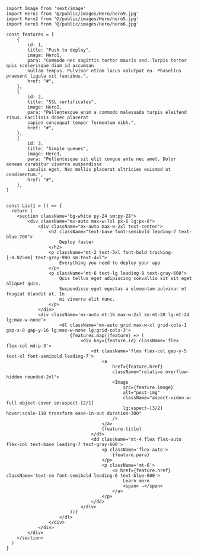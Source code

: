 ```tsx
import Image from 'next/image'
import Hero1 from '@/public/images/Hero/hero9.jpg'
import Hero2 from '@/public/images/Hero/hero5.jpg'
import Hero3 from '@/public/images/Hero/hero6.jpg'

const features = [
    {
        id: 1,
        title: "Push to deploy",
        image: Hero1,
        para: "Commodo nec sagittis tortor mauris sed. Turpis tortor quis scelerisque diam id accumsan 
        nullam tempus. Pulvinar etiam lacus volutpat eu. Phasellus praesent ligula sit faucibus.",
        href: "#",
    },
    {
        id: 2,
        title: "SSL certificates",
        image: Hero2,
        para: "Pellentesque enim a commodo malesuada turpis eleifend risus. Facilisis donec placerat 
        sapien consequat tempor fermentum nibh.",
        href: "#",
    },
    {
        id: 3,
        title: "Simple queues",
        image: Hero3,
        para: "Pellentesque sit elit congue ante nec amet. Dolor aenean curabitur viverra suspendisse 
        iaculis eget. Nec mollis placerat ultricies euismod ut condimentum.",
        href: "#",
    },
]


const List1 = () => {
  return (
    <section className="bg-white py-24 sm:py-28">
        <div className="mx-auto max-w-7xl px-6 lg:px-8">
            <div className="mx-auto max-w-2xl text-center">
                <h2 className="text-base font-semibold leading-7 text-blue-700">
                    Deploy faster
                </h2>
                <p className="mt-2 text-3xl font-bold tracking-[-0.025em] text-gray-900 sm:text-4xl">
                    Everything you need to deploy your app
                </p>
                <p className="mt-6 text-lg leading-8 text-gray-600">
                    Quis tellus eget adipiscing convallis sit sit eget aliquet quis.
                    Suspendisse eget egestas a elementum pulvinar et feugiat blandit at. In
                    mi viverra elit nunc.
                </p>
            </div>
            <div className='mx-auto mt-16 max-w-2xl sm:mt-20 lg:mt-24 lg:max-w-none'>
                    <dl className='mx-auto grid max-w-xl grid-cols-1 gap-x-8 gap-y-16 lg:max-w-none lg:grid-cols-3'>
                        {features.map((feature) => (
                            <div key={feature.id} className='flex flex-col md:p-3'>
                                <dt className='flex flex-col gap-y-5 text-xl font-semibold leading-7'>
                                    <a
                                        href={feature.href}
                                        className="relative overflow-hidden rounded-2xl">
                                        <Image
                                            src={feature.image}
                                            alt="post-img"
                                            className="aspect-video w-full object-cover sm:aspect-[2/1] 
                                            lg:aspect-[3/2] hover:scale-110 transform ease-in-out duration-300"
                                        />
                                    </a>
                                    {feature.title}
                                </dt>
                                <dd className='mt-4 flex flex-auto flex-col text-base leading-7 text-gray-600'>
                                    <p className='flex-auto'>
                                        {feature.para}
                                    </p>
                                    <p className='mt-6'>
                                        <a href={feature.href} className='text-sm font-semibold leading-6 text-blue-600'>
                                            Learn more
                                            <span> →</span>
                                        </a>
                                    </p>
                                </dd>
                            </div>
                        ))}
                    </dl>
                </div>
            </div>
        </div>
    </section>
  )
}
```
